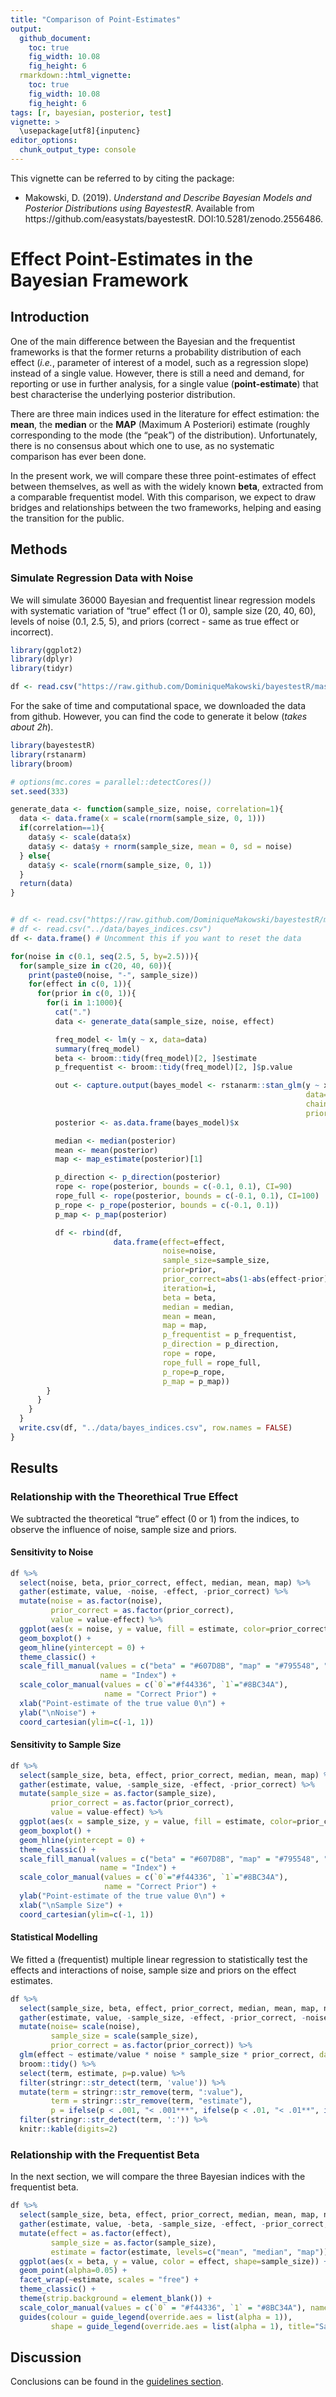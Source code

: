 ```yaml
---
title: "Comparison of Point-Estimates"
output: 
  github_document:
    toc: true
    fig_width: 10.08
    fig_height: 6
  rmarkdown::html_vignette:
    toc: true
    fig_width: 10.08
    fig_height: 6
tags: [r, bayesian, posterior, test]
vignette: >
  \usepackage[utf8]{inputenc}
editor_options: 
  chunk_output_type: console
---
```


This vignette can be referred to by citing the package:

- Makowski, D. (2019). *Understand and Describe Bayesian Models and Posterior Distributions using BayestestR*. Available from https://github.com/easystats/bayestestR. DOI:10.5281/zenodo.2556486.



# Effect Point-Estimates in the Bayesian Framework


## Introduction 

One of the main difference between the Bayesian and the frequentist frameworks is that the former returns a probability distribution of each effect (*i.e.*, parameter of interest of a model, such as a regression slope) instead of a single value. However, there is still a need and demand, for reporting or use in further analysis, for a single value (**point-estimate**) that best characterise the underlying posterior distribution.

There are three main indices used in the literature for effect estimation: the **mean**, the **median** or the **MAP** (Maximum A Posteriori) estimate (roughly corresponding to the mode (the "peak") of the distribution). Unfortunately, there is no consensus about which one to use, as no systematic comparison has ever been done.

In the present work, we will compare these three point-estimates of effect between themselves, as well as with the widely known **beta**, extracted from a comparable frequentist model. With this comparison, we expect to draw bridges and relationships between the two frameworks, helping and easing the transition for the public.

## Methods

### Simulate Regression Data with Noise

We will simulate 36000 Bayesian and frequentist linear regression models with systematic variation of "true" effect (1 or 0), sample size (20, 40, 60), levels of noise (0.1, 2.5, 5), and priors (correct - same as true effect or incorrect).

```r
library(ggplot2)
library(dplyr)
library(tidyr)

df <- read.csv("https://raw.github.com/DominiqueMakowski/bayestestR/master/data/bayes_indices.csv")
```

For the sake of time and computational space, we downloaded the data from github. However, you can find the code to generate it below (*takes about 2h*).

```r
library(bayestestR)
library(rstanarm)
library(broom)

# options(mc.cores = parallel::detectCores())
set.seed(333)

generate_data <- function(sample_size, noise, correlation=1){
  data <- data.frame(x = scale(rnorm(sample_size, 0, 1)))
  if(correlation==1){
    data$y <- scale(data$x)
    data$y <- data$y + rnorm(sample_size, mean = 0, sd = noise)
  } else{
    data$y <- scale(rnorm(sample_size, 0, 1))
  }
  return(data)
}


# df <- read.csv("https://raw.github.com/DominiqueMakowski/bayestestR/master/data/bayes_indices.csv")
# df <- read.csv("../data/bayes_indices.csv")
df <- data.frame() # Uncomment this if you want to reset the data

for(noise in c(0.1, seq(2.5, 5, by=2.5))){
  for(sample_size in c(20, 40, 60)){
    print(paste0(noise, "-", sample_size))
    for(effect in c(0, 1)){
      for(prior in c(0, 1)){
        for(i in 1:1000){
          cat(".")
          data <- generate_data(sample_size, noise, effect)

          freq_model <- lm(y ~ x, data=data)
          summary(freq_model)
          beta <- broom::tidy(freq_model)[2, ]$estimate
          p_frequentist <- broom::tidy(freq_model)[2, ]$p.value

          out <- capture.output(bayes_model <- rstanarm::stan_glm(y ~ x,
                                                                  data=data,
                                                                  chains=2,
                                                                  prior=normal(location=prior)))
          posterior <- as.data.frame(bayes_model)$x

          median <- median(posterior)
          mean <- mean(posterior)
          map <- map_estimate(posterior)[1]

          p_direction <- p_direction(posterior)
          rope <- rope(posterior, bounds = c(-0.1, 0.1), CI=90)
          rope_full <- rope(posterior, bounds = c(-0.1, 0.1), CI=100)
          p_rope <- p_rope(posterior, bounds = c(-0.1, 0.1))
          p_map <- p_map(posterior)

          df <- rbind(df,
                       data.frame(effect=effect,
                                  noise=noise,
                                  sample_size=sample_size,
                                  prior=prior,
                                  prior_correct=abs(1-abs(effect-prior)),
                                  iteration=i,
                                  beta = beta,
                                  median = median,
                                  mean = mean,
                                  map = map,
                                  p_frequentist = p_frequentist,
                                  p_direction = p_direction,
                                  rope = rope,
                                  rope_full = rope_full,
                                  p_rope=p_rope,
                                  p_map = p_map))
        }
      }
    }
  }
  write.csv(df, "../data/bayes_indices.csv", row.names = FALSE)
}
```



## Results

### Relationship with the Theorethical True Effect

We subtracted the theoretical "true" effect (0 or 1) from the indices, to observe the influence of noise, sample size and priors. 


#### Sensitivity to Noise

```r
df %>%
  select(noise, beta, prior_correct, effect, median, mean, map) %>%
  gather(estimate, value, -noise, -effect, -prior_correct) %>%
  mutate(noise = as.factor(noise),
         prior_correct = as.factor(prior_correct),
         value = value-effect) %>%
  ggplot(aes(x = noise, y = value, fill = estimate, color=prior_correct)) +
  geom_boxplot() +
  geom_hline(yintercept = 0) +
  theme_classic() +
  scale_fill_manual(values = c("beta" = "#607D8B", "map" = "#795548", "mean" = "#FF9800", "median" = "#FFEB3B"),
                    name = "Index") +
  scale_color_manual(values = c(`0`="#f44336", `1`="#8BC34A"),
                     name = "Correct Prior") +
  xlab("Point-estimate of the true value 0\n") +
  ylab("\nNoise") +
  coord_cartesian(ylim=c(-1, 1))
```


#### Sensitivity to Sample Size

```r
df %>%
  select(sample_size, beta, effect, prior_correct, median, mean, map) %>%
  gather(estimate, value, -sample_size, -effect, -prior_correct) %>%
  mutate(sample_size = as.factor(sample_size),
         prior_correct = as.factor(prior_correct),
         value = value-effect) %>%
  ggplot(aes(x = sample_size, y = value, fill = estimate, color=prior_correct)) +
  geom_boxplot() +
  geom_hline(yintercept = 0) +
  theme_classic() +
  scale_fill_manual(values = c("beta" = "#607D8B", "map" = "#795548", "mean" = "#FF9800", "median" = "#FFEB3B"),
                    name = "Index") +
  scale_color_manual(values = c(`0`="#f44336", `1`="#8BC34A"),
                     name = "Correct Prior") +
  ylab("Point-estimate of the true value 0\n") +
  xlab("\nSample Size") +
  coord_cartesian(ylim=c(-1, 1))
```



#### Statistical Modelling

We fitted a (frequentist) multiple linear regression to statistically test the effects and interactions of noise, sample size and priors on the effect estimates.

```r
df %>%
  select(sample_size, beta, effect, prior_correct, median, mean, map, noise) %>%
  gather(estimate, value, -sample_size, -effect, -prior_correct, -noise) %>%
  mutate(noise= scale(noise),
         sample_size = scale(sample_size),
         prior_correct = as.factor(prior_correct)) %>%
  glm(effect ~ estimate/value * noise * sample_size * prior_correct, data=., family="binomial") %>%
  broom::tidy() %>%
  select(term, estimate, p=p.value) %>%
  filter(stringr::str_detect(term, 'value')) %>%
  mutate(term = stringr::str_remove(term, ":value"),
         term = stringr::str_remove(term, "estimate"),
         p = ifelse(p < .001, "< .001***", ifelse(p < .01, "< .01**", ifelse(p < .05, "< .05*", "> .05")))) %>%
  filter(stringr::str_detect(term, ':')) %>%
  knitr::kable(digits=2)
```





### Relationship with the Frequentist Beta

In the next section, we will compare the three Bayesian indices with the frequentist beta.


```r
df %>%
  select(sample_size, beta, effect, prior_correct, median, mean, map, noise) %>%
  gather(estimate, value, -beta, -sample_size, -effect, -prior_correct, -noise) %>%
  mutate(effect = as.factor(effect),
         sample_size = as.factor(sample_size),
         estimate = factor(estimate, levels=c("mean", "median", "map"))) %>%
  ggplot(aes(x = beta, y = value, color = effect, shape=sample_size)) +
  geom_point(alpha=0.05) +
  facet_wrap(~estimate, scales = "free") +
  theme_classic() +
  theme(strip.background = element_blank()) +
  scale_color_manual(values = c(`0` = "#f44336", `1` = "#8BC34A"), name="Effect") +
  guides(colour = guide_legend(override.aes = list(alpha = 1)),
         shape = guide_legend(override.aes = list(alpha = 1), title="Sample Size"))
```

## Discussion

Conclusions can be found in the [guidelines section](https://easystats.github.io/bayestestR/articles/4_Guidelines.html).
